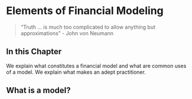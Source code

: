 # Elements of Financial Modeling

> "Truth ... is much too complicated to allow anything but approximations" - John von Neumann 

## In this Chapter

We explain what constitutes a financial model and what are common uses of a model. We explain what makes an adept practitioner.

## What is a model?

